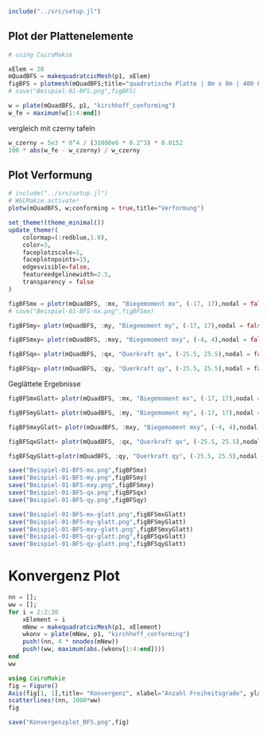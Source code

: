 ```julia
include("../src/setup.jl")
```


## Plot der Plattenelemente
```julia
# using CairoMakie

xElem = 20
mQuadBFS = makequadratcicMesh(p1, xElem)
figBFS = plotmesh(mQuadBFS;title="quadratische Platte | 8m x 8m | 400 Elemente")
# save("Beispiel-01-BFS.png",figBFS)
```

```julia
w = plate(mQuadBFS, p1, "kirchhoff_conforming")
w_fe = maximum(w[1:4:end])
```

vergleich mit czerny tafeln

```julia
w_czerny = 5e3 * 8^4 / (31000e6 * 0.2^3) * 0.0152
100 * abs(w_fe - w_czerny) / w_czerny
```

## Plot Verformung

```julia
# include("../src/setup.jl")
# WGLMakie.activate!
plotw(mQuadBFS, w;conforming = true,title="Verformung")
```


```julia
set_theme!(theme_minimal())
update_theme!(
    colormap=(:redblue,1.0),
    color=3,
    faceplotzscale=1,
    faceplotnpoints=15,
    edgesvisible=false,
    featureedgelinewidth=2.5,
    transparency = false
)

figBFSmx = plotr(mQuadBFS, :mx, "Biegemoment mx", (-17, 17),nodal = false, a3d=true)
# save("Beispiel-01-BFS-mx.png",figBFSmx)
```


```julia
figBFSmy= plotr(mQuadBFS, :my, "Biegemoment my", (-17, 17),nodal = false, a3d=true)
```

```julia
figBFSmxy= plotr(mQuadBFS, :mxy, "Biegemoment mxy", (-4, 4),nodal = false, a3d=true)
```

```julia
figBFSqx= plotr(mQuadBFS, :qx, "Querkraft qx", (-25.5, 25.5),nodal = false, a3d=true)
```

```julia
figBFSqy= plotr(mQuadBFS, :qy, "Querkraft qy", (-25.5, 25.5),nodal = false, a3d=true)
```

Geglättete Ergebnisse 
```julia
figBFSmxGlatt= plotr(mQuadBFS, :mx, "Biegemoment mx", (-17, 17),nodal = true, a3d=true)
```


```julia
figBFSmyGlatt= plotr(mQuadBFS, :my, "Biegemoment my", (-17, 17),nodal = true, a3d=true)
```

```julia
figBFSmxyGlatt= plotr(mQuadBFS, :mxy, "Biegemoment mxy", (-4, 4),nodal = true, a3d=true)
```

```julia
figBFSqxGlatt= plotr(mQuadBFS, :qx, "Querkraft qx", (-25.5, 25.5),nodal = true, a3d=true)
```

```julia
figBFSqyGlatt=plotr(mQuadBFS, :qy, "Querkraft qy", (-25.5, 25.5),nodal = true, a3d=true)
```


```julia
save("Beispiel-01-BFS-mx.png",figBFSmx)
save("Beispiel-01-BFS-my.png",figBFSmy)
save("Beispiel-01-BFS-mxy.png",figBFSmxy)
save("Beispiel-01-BFS-qx.png",figBFSqx)
save("Beispiel-01-BFS-qy.png",figBFSqy)

save("Beispiel-01-BFS-mx-glatt.png",figBFSmxGlatt)
save("Beispiel-01-BFS-my-glatt.png",figBFSmyGlatt)
save("Beispiel-01-BFS-mxy-glatt.png",figBFSmxyGlatt)
save("Beispiel-01-BFS-qx-glatt.png",figBFSqxGlatt)
save("Beispiel-01-BFS-qy-glatt.png",figBFSqyGlatt)
```

# Konvergenz Plot

```julia
nn = [];
ww = [];
for i = 2:2:30
    xElement = i
    mNew = makequadratcicMesh(p1, xElement)
    wkonv = plate(mNew, p1, "kirchhoff_conforming")
    push!(nn, 4 * nnodes(mNew))
    push!(ww, maximum(abs.(wkonv[1:4:end])))
end
ww
```


```julia
using CairoMakie
fig = Figure()
Axis(fig[1, 1],title= "Konvergenz", xlabel="Anzahl Freiheitsgrade", ylabel="Maximale Verschiebung in mm")
scatterlines!(nn, 1000*ww)
fig
```

```julia
save("Konvergenzplot_BFS.png",fig)
```